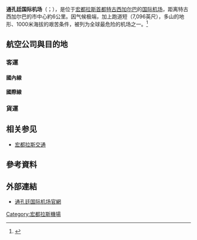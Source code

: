 {{noteTA
|T=zh-cn:通孔廷国际机场; zh-hk:通康丁國際機場; zh-tw:唐克金國際機場
|1=zh-cn:通孔廷; zh-hk:通康丁; zh-tw:通康丁
|2=zh-cn:特古西加尔巴;zh-tw:德古斯加巴
}}
{{Expand|time=2016-04-06T07:48:30+00:00}}
{{Infobox Airport 
| airport_name = <center>通孔廷国际机场<br><small>Aeropuerto Internacional Toncontín</small></center>
| photo        = Tegucigalpa Airport overview OJEV.jpg
| IATA         = TGU
| ICAO         = MHTG
| type         = [[民用航空|民用]]、[[軍用航空|軍用]]
| run by       = 
| city-served  = [[特古西加尔巴|特古西加尔巴]]
| elevation    = 
| website      = [http://www.interairports.hn/tnt.htm www.interairports.hn]
| coordinates  = 
| metric-elev  = 
| metric-rwy   = 
| r1-number    = 02/20
| r1-length-f  = 7,096
| r1-length-m  = 2,163
| r1-surface   = [[瀝青|瀝青]]
| stat-year    = 2014
| stat1-header = 旅客流量
| stat1-data = 	617,526
| stat2-header = 航班起降量
| stat2-data = 	22,714
| footnotes    = Source: AIP<ref>[http://www.cocesna.org/pagina.ais.php?id=88&lng=0 "MHTG – Toncontín / Internacional"]</ref>,InterAirports, S.A<ref>[http://www.interairports.hn/memoria14-15/MemoriaAeropuertosHonduras2014-2015.pdf  Memoria de Sostenibilidad 2014-2015]</ref>
}}
'''通孔廷国际机场'''（{{lang-es|Aeropuerto Internacional Toncontín}}；{{airport codes|TGU|MHTG}}），是位于[[宏都拉斯|宏都拉斯]][[首都|首都]][[特古西加尔巴|特古西加尔巴]]的[[国际机场|国际机场]]，距离特古西加尔巴的市中心約6公里。因气候极端，加上跑道短（7,096英尺），多山的地形、1000米海拔的艰苦条件，被列为全球最危险的机场之一。<ref>{{Cite web |url=http://www.epochtimes.com/b5/15/3/17/n4389295.htm |title=坐飛機也冒險 全球10個最危險機場 |access-date=2016-04-06 |archive-date=2019-08-27 |archive-url=https://web.archive.org/web/20190827143544/http://www.epochtimes.com/b5/15/3/17/n4389295.htm |dead-url=no }}</ref>

==航空公司與目的地==
=== 客運 ===
====國內線====
{{Airport-dest-list
|{{flagicon|HND}} {{link-en|CM航空|CM Airlines}}（CC）|[[拉蒙·比列達·莫拉萊斯國際機場|聖佩德羅蘇拉]]、{{tsl|en|Golosón International Airport||拉塞瓦}}、{{tsl|en|Juan Manuel Gálvez International Airport||羅阿坦}}、{{link-en|倫皮拉港機場|Puerto Lempira Airport|倫皮拉港}}
|{{flagicon|HND}} {{link-en|索薩航空|Aerolíneas Sosa}}（S0）|{{tsl|en|Golosón International Airport||拉塞瓦}}、{{tsl|en|Juan Manuel Gálvez International Airport||羅阿坦}}
|{{flagicon|HND}} {{link-en|蘭薩航空|Lanhsa Airlines}}（LNH）|{{tsl|en|Golosón International Airport||拉塞瓦}}、{{tsl|en|Juan Manuel Gálvez International Airport||羅阿坦}}
|{{nowrap|{{flagicon|哥倫比亞}} [[哥倫比亞航空|哥倫比亞航空]]（AV）}}|[[拉蒙·比列達·莫拉萊斯國際機場|聖佩德羅蘇拉]]
}}
====國際線====
{{Airport-dest-list
|{{flagicon|HND}} {{link-en|CM航空|CM Airlines}}（CC）|[[拉奥罗拉国际机场|瓜地馬拉城]]
|{{nowrap|{{flagicon|NCA}} {{link-en|尼加拉瓜哥倫比亞航空|Avianca Nicaragua}}（W8）}}|[[奥古斯托·塞萨尔·桑地诺国际机场|馬那瓜]]
|{{flagicon|PAN}} [[巴拿馬航空|巴拿馬航空]]（CM）| [[托庫門國際機場|巴拿馬市]]、[[胡安·圣玛丽亚国际机场|聖荷西]]
|{{nowrap|{{flagicon|GTM}} {{link-en|瓜地馬拉航空運輸|Transportes Aéreos Guatemaltecos}}（5U）}}|[[拉奥罗拉国际机场|瓜地馬拉城]]
|{{flagicon|哥倫比亞}} [[哥倫比亞航空|哥倫比亞航空]]（AV）|[[萨尔瓦多奥斯卡·阿努尔福·罗梅罗-伊-加尔达梅斯主教国际机场|聖薩爾瓦多]]、[[拉奥罗拉国际机场|瓜地馬拉城]]
|{{flagicon|USA}} [[美國航空|美國航空]]（AA）| [[邁亞密國際機場|邁阿密]]<BR>'''季節性：'''[[沃思堡国际机场|達拉斯-沃思堡]]
|{{flagicon|USA}} [[達美航空|達美航空]]（DL）| [[哈茨菲尔德-杰克逊亚特兰大国际机场|亞特蘭大]]
|{{flagicon|USA}} [[聯合航空|聯合航空]]（UA）|[[喬治·布什洲際機場|休士頓]]
}}
===貨運===
{{Airport-dest-list
|{{nowrap|{{flagicon|GTM}} {{link-en|DHL瓜地馬拉|DHL de Guatemala}}}}|[[拉奥罗拉国际机场|瓜地馬拉城]]
}}

==相关参见==
*[[宏都拉斯交通|宏都拉斯交通]]

==參考資料==
{{reflist}}
==外部連結==
* [https://web.archive.org/web/20090430043508/http://www.interairports.hn/tnt.htm 通孔廷国际机场官網]
[[Category:宏都拉斯機場|Category:宏都拉斯機場]]